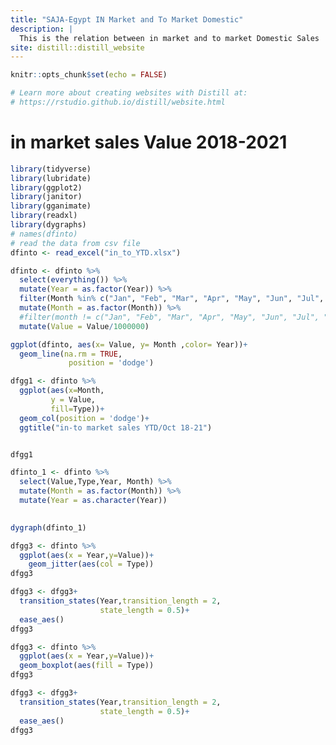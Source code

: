 ```yaml
---
title: "SAJA-Egypt IN Market and To Market Domestic"
description: |
  This is the relation between in market and to market Domestic Sales 
site: distill::distill_website
---
```


```r
knitr::opts_chunk$set(echo = FALSE)

# Learn more about creating websites with Distill at:
# https://rstudio.github.io/distill/website.html

```


# in market sales Value 2018-2021
```r
library(tidyverse)
library(lubridate)
library(ggplot2)
library(janitor)
library(gganimate)
library(readxl)
library(dygraphs)
# names(dfinto)
# read the data from csv file
dfinto <- read_excel("in_to_YTD.xlsx")
```


```r
dfinto <- dfinto %>% 
  select(everything()) %>% 
  mutate(Year = as.factor(Year)) %>% 
  filter(Month %in% c("Jan", "Feb", "Mar", "Apr", "May", "Jun", "Jul", "Aug", "Sep", "Oct") ) %>% 
  mutate(Month = as.factor(Month)) %>% 
  #filter(month != c("Jan", "Feb", "Mar", "Apr", "May", "Jun", "Jul", "Aug", "Sep", "Oct")) %>%
  mutate(Value = Value/1000000)

ggplot(dfinto, aes(x= Value, y= Month ,color= Year))+
  geom_line(na.rm = TRUE, 
             position = 'dodge')
```
```r
dfgg1 <- dfinto %>% 
  ggplot(aes(x=Month,
         y = Value,
         fill=Type))+
  geom_col(position = 'dodge')+
  ggtitle("in-to market sales YTD/Oct 18-21")


dfgg1

```

```r
dfinto_1 <- dfinto %>% 
  select(Value,Type,Year, Month) %>% 
  mutate(Month = as.factor(Month)) %>% 
  mutate(Year = as.character(Year))
  

dygraph(dfinto_1)

```



```r

dfgg3 <- dfinto %>% 
  ggplot(aes(x = Year,y=Value))+
    geom_jitter(aes(col = Type))
dfgg3

dfgg3 <- dfgg3+
  transition_states(Year,transition_length = 2,
                    state_length = 0.5)+
  ease_aes()
dfgg3
```

```r


dfgg3 <- dfinto %>% 
  ggplot(aes(x = Year,y=Value))+
  geom_boxplot(aes(fill = Type))
dfgg3

dfgg3 <- dfgg3+
  transition_states(Year,transition_length = 2,
                    state_length = 0.5)+
  ease_aes()
dfgg3

```

